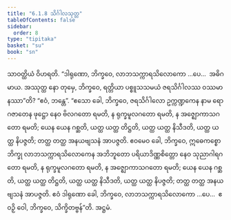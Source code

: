 ```yaml
---
title: "6.1.8 သိင်္ဂါလသုတ္တ"
tableOfContents: false
sidebar:
  order: 8
type: "tipitaka"
basket: "su"
book: "sn"
---
```



<DynamicBreadcrumb />

<Division number="164" book="sn" e="ch" v="18" p="304">

<Paragraph number="1039" book="sn">
သာဝတ္ထိယံ ဝိဟရတိ. “ဒါရုဏော, ဘိက္ခဝေ, လာဘသက္ကာရသိလောကော …ပေ…  အဓိဂမာယ. အဿုတ္ထ နော တုမှေ, ဘိက္ခဝေ, ရတ္တိယာ ပစ္စူသသမယံ ဇရသိင်္ဂါလဿ ဝဿမာနဿာ”တိ? “ဧဝံ, ဘန္တေ”. “ဧသော ခေါ, ဘိက္ခဝေ, ဇရသိင်္ဂါလော ဥက္ကဏ္ဍကေန နာမ ရောဂဇာတေန ဖုဋ္ဌော နေဝ ဗိလဂတော ရမတိ, န ရုက္ခမူလဂတော ရမတိ, န အဇ္ဈောကာသဂတော ရမတိ; ယေန ယေန ဂစ္ဆတိ, ယတ္ထ ယတ္ထ တိဋ္ဌတိ, ယတ္ထ ယတ္ထ နိသီဒတိ, ယတ္ထ ယတ္ထ နိပဇ္ဇတိ; တတ္ထ တတ္ထ အနယဗျသနံ အာပဇ္ဇတိ. ဧဝမေဝ ခေါ, ဘိက္ခဝေ, ဣဓေကစ္စော ဘိက္ခု လာဘသက္ကာရသိလောကေန အဘိဘူတော ပရိယာဒိဏ္ဏစိတ္တော နေဝ သုညာဂါရဂတော ရမတိ, န ရုက္ခမူလဂတော ရမတိ, န အဇ္ဈောကာသဂတော ရမတိ; ယေန ယေန ဂစ္ဆတိ, ယတ္ထ ယတ္ထ တိဋ္ဌတိ, ယတ္ထ ယတ္ထ နိသီဒတိ, ယတ္ထ ယတ္ထ နိပဇ္ဇတိ; တတ္ထ တတ္ထ အနယဗျသနံ အာပဇ္ဇတိ. ဧဝံ ဒါရုဏော ခေါ, ဘိက္ခဝေ, လာဘသက္ကာရသိလောကော …ပေ…  ဧဝဉှိ ဝေါ, ဘိက္ခဝေ, သိက္ခိတဗ္ဗန်”တိ.

</Paragraph>
</Division>

<Paragraph number="1040" type="center" book="sn">
အဋ္ဌမံ.
</Paragraph>